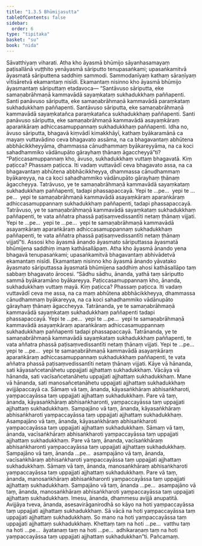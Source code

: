 ```yaml
---
title: "1.3.5 Bhūmijasutta"
tableOfContents: false
sidebar:
  order: 6
type: "tipitaka"
basket: "su"
book: "nida"
---
```



<DynamicBreadcrumb />

<Division number="25" book="nida">

<Paragraph number="165" book="nida">
Sāvatthiyaṃ viharati. Atha kho āyasmā bhūmijo sāyanhasamayaṃ paṭisallānā vuṭṭhito yenāyasmā sāriputto tenupasaṅkami; upasaṅkamitvā āyasmatā sāriputtena saddhiṃ sammodi. Sammodanīyaṃ kathaṃ sāraṇīyaṃ vītisāretvā ekamantaṃ nisīdi. Ekamantaṃ nisinno kho āyasmā bhūmijo āyasmantaṃ sāriputtaṃ etadavoca—
</Paragraph>

<Paragraph number="166" book="nida">
“Santāvuso sāriputta, eke samaṇabrāhmaṇā kammavādā sayaṃkataṃ sukhadukkhaṃ paññapenti. Santi panāvuso sāriputta, eke samaṇabrāhmaṇā kammavādā paraṃkataṃ sukhadukkhaṃ paññapenti. Santāvuso sāriputta, eke samaṇabrāhmaṇā kammavādā sayaṃkatañca paraṃkatañca sukhadukkhaṃ paññapenti. Santi panāvuso sāriputta, eke samaṇabrāhmaṇā kammavādā asayaṃkāraṃ aparaṅkāraṃ adhiccasamuppannaṃ sukhadukkhaṃ paññapenti. Idha no, āvuso sāriputta, bhagavā kiṃvādī kimakkhāyī, kathaṃ byākaramānā ca mayaṃ vuttavādino ceva bhagavato assāma, na ca bhagavantaṃ abhūtena abbhācikkheyyāma, dhammassa cānudhammaṃ byākareyyāma, na ca koci sahadhammiko vādānupāto gārayhaṃ ṭhānaṃ āgaccheyyā”ti?
</Paragraph>

<Paragraph number="167" book="nida">
“Paṭiccasamuppannaṃ kho, āvuso, sukhadukkhaṃ vuttaṃ bhagavatā. Kiṃ paṭicca? Phassaṃ paṭicca. Iti vadaṃ vuttavādī ceva bhagavato assa, na ca bhagavantaṃ abhūtena abbhācikkheyya, dhammassa cānudhammaṃ byākareyya, na ca koci sahadhammiko vādānupāto gārayhaṃ ṭhānaṃ āgaccheyya.
</Paragraph>

<Paragraph number="168" book="nida">
Tatrāvuso, ye te samaṇabrāhmaṇā kammavādā sayaṃkataṃ sukhadukkhaṃ paññapenti, tadapi phassapaccayā. Yepi te …pe…  yepi te …pe…  yepi te samaṇabrāhmaṇā kammavādā asayaṃkāraṃ aparaṅkāraṃ adhiccasamuppannaṃ sukhadukkhaṃ paññapenti, tadapi phassapaccayā.
</Paragraph>

<Paragraph number="169" book="nida">
Tatrāvuso, ye te samaṇabrāhmaṇā kammavādā sayaṃkataṃ sukhadukkhaṃ paññapenti, te vata aññatra phassā paṭisaṃvedissantīti netaṃ ṭhānaṃ vijjati. Yepi te …pe…  yepi te …pe…  yepi te samaṇabrāhmaṇā kammavādā asayaṃkāraṃ aparaṅkāraṃ adhiccasamuppannaṃ sukhadukkhaṃ paññapenti, te vata aññatra phassā paṭisaṃvedissantīti netaṃ ṭhānaṃ vijjatī”ti.
</Paragraph>

<Paragraph number="170" book="nida">
Assosi kho āyasmā ānando āyasmato sāriputtassa āyasmatā bhūmijena saddhiṃ imaṃ kathāsallāpaṃ. Atha kho āyasmā ānando yena bhagavā tenupasaṅkami; upasaṅkamitvā bhagavantaṃ abhivādetvā ekamantaṃ nisīdi. Ekamantaṃ nisinno kho āyasmā ānando yāvatako āyasmato sāriputtassa āyasmatā bhūmijena saddhiṃ ahosi kathāsallāpo taṃ sabbaṃ bhagavato ārocesi.
</Paragraph>

<Paragraph number="171" book="nida">
“Sādhu sādhu, ānanda, yathā taṃ sāriputto sammā byākaramāno byākareyya. Paṭiccasamuppannaṃ kho, ānanda, sukhadukkhaṃ vuttaṃ mayā. Kiṃ paṭicca? Phassaṃ paṭicca. Iti vadaṃ vuttavādī ceva me assa, na ca maṃ abhūtena abbhācikkheyya, dhammassa cānudhammaṃ byākareyya, na ca koci sahadhammiko vādānupāto gārayhaṃ ṭhānaṃ āgaccheyya.
</Paragraph>

<Paragraph number="172" book="nida">
Tatrānanda, ye te samaṇabrāhmaṇā kammavādā sayaṃkataṃ sukhadukkhaṃ paññapenti tadapi phassapaccayā. Yepi te …pe…  yepi te …pe…  yepi te samaṇabrāhmaṇā kammavādā asayaṃkāraṃ aparaṅkāraṃ adhiccasamuppannaṃ sukhadukkhaṃ paññapenti tadapi phassapaccayā.
</Paragraph>

<Paragraph number="173" book="nida">
Tatrānanda, ye te samaṇabrāhmaṇā kammavādā sayaṃkataṃ sukhadukkhaṃ paññapenti, te vata aññatra phassā paṭisaṃvedissantīti netaṃ ṭhānaṃ vijjati. Yepi te …pe…  yepi te …pe…  yepi te samaṇabrāhmaṇā kammavādā asayaṃkāraṃ aparaṅkāraṃ adhiccasamuppannaṃ sukhadukkhaṃ paññapenti, te vata aññatra phassā paṭisaṃvedissantīti netaṃ ṭhānaṃ vijjati.
</Paragraph>

<Paragraph number="174" book="nida">
Kāye vā hānanda, sati kāyasañcetanāhetu uppajjati ajjhattaṃ sukhadukkhaṃ. Vācāya vā hānanda, sati vacīsañcetanāhetu uppajjati ajjhattaṃ sukhadukkhaṃ. Mane vā hānanda, sati manosañcetanāhetu uppajjati ajjhattaṃ sukhadukkhaṃ avijjāpaccayā ca.
</Paragraph>

<Paragraph number="175" book="nida">
Sāmaṃ vā taṃ, ānanda, kāyasaṅkhāraṃ abhisaṅkharoti, yaṃpaccayāssa taṃ uppajjati ajjhattaṃ sukhadukkhaṃ. Pare vā taṃ, ānanda, kāyasaṅkhāraṃ abhisaṅkharonti, yaṃpaccayāssa taṃ uppajjati ajjhattaṃ sukhadukkhaṃ. Sampajāno vā taṃ, ānanda, kāyasaṅkhāraṃ abhisaṅkharoti yaṃpaccayāssa taṃ uppajjati ajjhattaṃ sukhadukkhaṃ. Asampajāno vā taṃ, ānanda, kāyasaṅkhāraṃ abhisaṅkharoti yaṃpaccayāssa taṃ uppajjati ajjhattaṃ sukhadukkhaṃ.
</Paragraph>

<Paragraph number="176" book="nida">
Sāmaṃ vā taṃ, ānanda, vacīsaṅkhāraṃ abhisaṅkharoti yaṃpaccayāssa taṃ uppajjati ajjhattaṃ sukhadukkhaṃ. Pare vā taṃ, ānanda, vacīsaṅkhāraṃ abhisaṅkharonti yaṃpaccayāssa taṃ uppajjati ajjhattaṃ sukhadukkhaṃ. Sampajāno vā taṃ, ānanda …pe…  asampajāno vā taṃ, ānanda, vacīsaṅkhāraṃ abhisaṅkharoti yaṃpaccayāssa taṃ uppajjati ajjhattaṃ sukhadukkhaṃ.
</Paragraph>

<Paragraph number="177" book="nida">
Sāmaṃ vā taṃ, ānanda, manosaṅkhāraṃ abhisaṅkharoti yaṃpaccayāssa taṃ uppajjati ajjhattaṃ sukhadukkhaṃ. Pare vā taṃ, ānanda, manosaṅkhāraṃ abhisaṅkharonti yaṃpaccayāssa taṃ uppajjati ajjhattaṃ sukhadukkhaṃ. Sampajāno vā taṃ, ānanda …pe…  asampajāno vā taṃ, ānanda, manosaṅkhāraṃ abhisaṅkharoti yaṃpaccayāssa taṃ uppajjati ajjhattaṃ sukhadukkhaṃ.
</Paragraph>

<Paragraph number="178" book="nida">
Imesu, ānanda, dhammesu avijjā anupatitā. Avijjāya tveva, ānanda, asesavirāganirodhā so kāyo na hoti yaṃpaccayāssa taṃ uppajjati ajjhattaṃ sukhadukkhaṃ. Sā vācā na hoti yaṃpaccayāssa taṃ uppajjati ajjhattaṃ sukhadukkhaṃ. So mano na hoti yaṃpaccayāssa taṃ uppajjati ajjhattaṃ sukhadukkhaṃ. Khettaṃ taṃ na hoti …pe…  vatthu taṃ na hoti …pe…  āyatanaṃ taṃ na hoti …pe…  adhikaraṇaṃ taṃ na hoti yaṃpaccayāssa taṃ uppajjati ajjhattaṃ sukhadukkhan”ti.

</Paragraph>
</Division>

<Paragraph number="179" type="center" book="nida">
Pañcamaṃ.
</Paragraph>